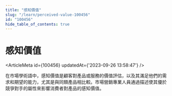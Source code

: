```yaml
---
title: "感知價值"
slug: "/learn/perceived-value-100456"
id: "100456"
hide_table_of_contents: true
---
```



# 感知價值

<ArticleMeta id={100456} updatedAt={'2023-09-26 13:58:47'} />
<div className='border-solid border-b border-t-0 my-4 border-[var(--ifm-color-gray-300)]' />

在市場學術語中，感知價值是顧客對產品或服務的價值評估，以及其滿足他們的需求和期望的能力，尤其是與同類產品相比較。市場營銷專業人員通過描述使其優於競爭對手的屬性來影響消費者對產品的感知價值。
